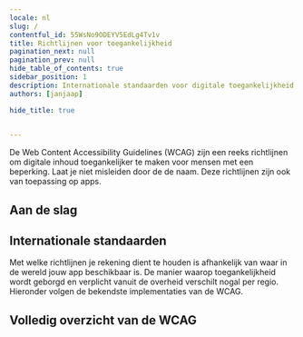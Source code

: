 ```yaml
---
locale: nl
slug: /
contentful_id: 55WsNo9ODEYV5EdLg4Tv1v
title: Richtlijnen voor toegankelijkheid
pagination_next: null
pagination_prev: null
hide_table_of_contents: true
sidebar_position: 1
description: Internationale standaarden voor digitale toegankelijkheid volgen grotendeels de Web Content Accessibility Guidelines.
authors: [janjaap]

hide_title: true

	
---
```


<Hero
  title="Richtlijnen voor toegankelijkheid"
/>

De Web Content Accessibility Guidelines (WCAG) zijn een reeks richtlijnen om digitale inhoud toegankelijker te maken voor mensen met een beperking. Laat je niet misleiden door de de naam. Deze richtlijnen zijn ook van toepassing op apps. 

## Aan de slag

<LinkList title="WCAG Beginners Link List" isHighlighted={true}>
  <LinkListItem url="/nl/richtlijnen/wcag-beginners-gids" title="WCAG beginnersgids" pageTitle="WCAG beginnersgids" shortDescription="Voor het eerst aan de slag met WCAG? Start hier." icon="/img/light/Ontwikkeling.svg" iconAlt="Ontwikkeling"/>
  <LinkListItem url="/nl/richtlijnen/beginnersgids-toegankelijkheid-testen" title="Beginnersgids toegankelijkheid testen" pageTitle="Beginnersgids toegankelijkheid testen" shortDescription="Hoe test je zelf of je app toegankelijk is?" icon="/img/light/features.svg" iconAlt="Features icon"/>
  <LinkListItem url="/nl/handboek" title="Handboek app toegankelijkheid" pageTitle="Handboek app toegankelijkheid" shortDescription="Ons handboek is ontworpen om jou op eenvoudige wijze de basisprincipes van app toegankelijkheid te leren." icon="/img/light/handbook.svg" iconAlt="Handboek icoontje"/>
</LinkList>

## Internationale standaarden

Met welke richtlijnen je rekening dient te houden is afhankelijk van waar in de wereld jouw app beschikbaar is. De manier waarop toegankelijkheid wordt geborgd en verplicht vanuit de overheid verschilt nogal per regio. Hieronder volgen de bekendste implementaties van de WCAG. 

<LinkList title="List of international standards" isHighlighted={true}>
  <LinkListItem url="/nl/richtlijnen/en-301-549" title="EN 301 549 overzicht" pageTitle="EN 301 549" shortDescription="EN 301 549 is de Europese norm die eisen beschrijft waaraan apps moeten voldoen om toegankelijk te zijn." icon="/img/light/eu-flag.svg" iconAlt="De vlag van de Europese Unie"/>
  <LinkListItem url="/nl/richtlijnen/section-508" title="Section 508 overzicht" pageTitle="Section 508" shortDescription="Sectie 508 vereist dat federale agentschappen van de Verenigde Staten hun apps voor iedereen toegankelijk maken." icon="/img/light/us-flag.svg" iconAlt="De vlag van de Verenigde Staten van Amerika"/>
</LinkList>

## Volledig overzicht van de WCAG

<LinkList title="List of guidelines" isHighlighted={true}>
  <LinkListItem url="/nl/richtlijnen/wcag" title="WCAG overzicht" pageTitle="Web Content Accessibility Guidelines (WCAG)" shortDescription="De Web Content Accessibility Guidelines (WCAG) bevatten een groot aantal aanbevelingen om apps toegankelijker te maken. " icon="/img/light/w3c.svg" iconAlt="W3C logo (light)"/>
  <LinkListItem url="/nl/richtlijnen/appt-em" title="Appt Evaluatiemethode (Appt-EM)" pageTitle="Appt Evaluatiemethode (Appt-EM)" shortDescription="De Appt Evaluatiemethode (Appt-EM) kan gebruikt worden om de toegankelijkheid van apps op een uniforme en reproduceerbare manier vast te stellen." icon="/img/light/Diensten.svg" iconAlt="Diensten"/>
</LinkList>